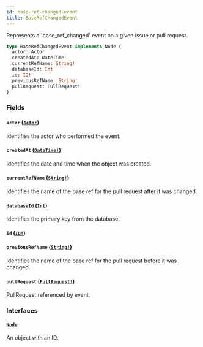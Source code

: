 ```yaml
---
id: base-ref-changed-event
title: BaseRefChangedEvent
---
```


Represents a 'base_ref_changed' event on a given issue or pull request.

```graphql
type BaseRefChangedEvent implements Node {
  actor: Actor
  createdAt: DateTime!
  currentRefName: String!
  databaseId: Int
  id: ID!
  previousRefName: String!
  pullRequest: PullRequest!
}
```

### Fields

#### `actor` ([`Actor`](/docs/api/interfaces/actor))

Identifies the actor who performed the event.

#### `createdAt` ([`DateTime!`](/docs/api/scalars/date-time))

Identifies the date and time when the object was created.

#### `currentRefName` ([`String!`](/docs/api/scalars/string))

Identifies the name of the base ref for the pull request after it was changed.

#### `databaseId` ([`Int`](/docs/api/scalars/int))

Identifies the primary key from the database.

#### `id` ([`ID!`](/docs/api/scalars/id))

#### `previousRefName` ([`String!`](/docs/api/scalars/string))

Identifies the name of the base ref for the pull request before it was changed.

#### `pullRequest` ([`PullRequest!`](/docs/api/objects/pull-request))

PullRequest referenced by event.

### Interfaces

#### [`Node`](/docs/api/interfaces/node)

An object with an ID.
